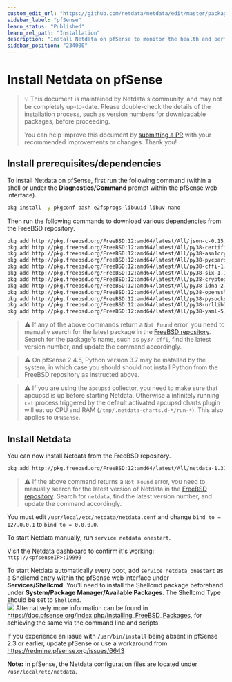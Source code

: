 ```yaml
---
custom_edit_url: "https://github.com/netdata/netdata/edit/master/packaging/installer/methods/pfsense.md"
sidebar_label: "pfSense"
learn_status: "Published"
learn_rel_path: "Installation"
description: "Install Netdata on pfSense to monitor the health and performance of firewalls with thousands of real-time, per-second metrics."
sidebar_position: "234000"
---
```



# Install Netdata on pfSense

> 💡 This document is maintained by Netdata's community, and may not be completely up-to-date. Please double-check the
> details of the installation process, such as version numbers for downloadable packages, before proceeding.
>
> You can help improve this document by [submitting a
> PR](/docs/installation/pfsense) with your recommended
> improvements or changes. Thank you!

## Install prerequisites/dependencies

To install Netdata on pfSense, first run the following command (within a shell or under the **Diagnostics/Command**
prompt within the pfSense web interface).

```bash
pkg install -y pkgconf bash e2fsprogs-libuuid libuv nano
```

Then run the following commands to download various dependencies from the FreeBSD repository.

```sh
pkg add http://pkg.freebsd.org/FreeBSD:12:amd64/latest/All/json-c-0.15_1.txz
pkg add http://pkg.freebsd.org/FreeBSD:12:amd64/latest/All/py38-certifi-2021.10.8.txz
pkg add http://pkg.freebsd.org/FreeBSD:12:amd64/latest/All/py38-asn1crypto-1.4.0.txz
pkg add http://pkg.freebsd.org/FreeBSD:12:amd64/latest/All/py38-pycparser-2.20.txz
pkg add http://pkg.freebsd.org/FreeBSD:12:amd64/latest/All/py38-cffi-1.14.6.txz
pkg add http://pkg.freebsd.org/FreeBSD:12:amd64/latest/All/py38-six-1.16.0.txz
pkg add http://pkg.freebsd.org/FreeBSD:12:amd64/latest/All/py38-cryptography-3.3.2.txz
pkg add http://pkg.freebsd.org/FreeBSD:12:amd64/latest/All/py38-idna-2.10.txz
pkg add http://pkg.freebsd.org/FreeBSD:12:amd64/latest/All/py38-openssl-20.0.1.txz
pkg add http://pkg.freebsd.org/FreeBSD:12:amd64/latest/All/py38-pysocks-1.7.1.txz
pkg add http://pkg.freebsd.org/FreeBSD:12:amd64/latest/All/py38-urllib3-1.26.7,1.txz
pkg add http://pkg.freebsd.org/FreeBSD:12:amd64/latest/All/py38-yaml-5.4.1.txz
```

> ⚠️ If any of the above commands return a `Not Found` error, you need to manually search for the latest package in the
> [FreeBSD repository](https://www.freebsd.org/ports/). Search for the package's name, such as `py37-cffi`, find the
> latest version number, and update the command accordingly.

> ⚠️ On pfSense 2.4.5, Python version 3.7 may be installed by the system, in which case you should should not install
> Python from the FreeBSD repository as instructed above.

> ⚠️ If you are using the `apcupsd` collector, you need to make sure that apcupsd is up before starting Netdata.
> Otherwise a infinitely running `cat` process triggered by the default activated apcupsd charts plugin will eat up CPU
> and RAM (`/tmp/.netdata-charts.d-*/run-*`). This also applies to `OPNsense`.

## Install Netdata

You can now install Netdata from the FreeBSD repository.

```bash
pkg add http://pkg.freebsd.org/FreeBSD:12:amd64/latest/All/netdata-1.31.0_1.txz
```

> ⚠️ If the above command returns a `Not Found` error, you need to manually search for the latest version of Netdata in
> the [FreeBSD repository](https://www.freebsd.org/ports/). Search for `netdata`, find the latest version number, and
> update the command accordingly.

You must edit `/usr/local/etc/netdata/netdata.conf` and change `bind to = 127.0.0.1` to `bind to = 0.0.0.0`.

To start Netdata manually, run `service netdata onestart`.

Visit the Netdata dashboard to confirm it's working: `http://<pfsenseIP>:19999`

To start Netdata automatically every boot, add `service netdata onestart` as a Shellcmd entry within the pfSense web
interface under **Services/Shellcmd**. You'll need to install the Shellcmd package beforehand under **System/Package
Manager/Available Packages**. The Shellcmd Type should be set to `Shellcmd`.  
![](https://i.imgur.com/wcKiPe1.png) Alternatively more information can be found in
<https://doc.pfsense.org/index.php/Installing_FreeBSD_Packages>, for achieving the same via the command line and
scripts.

If you experience an issue with `/usr/bin/install` being absent in pfSense 2.3 or earlier, update pfSense or use a
workaround from <https://redmine.pfsense.org/issues/6643>  

**Note:** In pfSense, the Netdata configuration files are located under `/usr/local/etc/netdata`.



